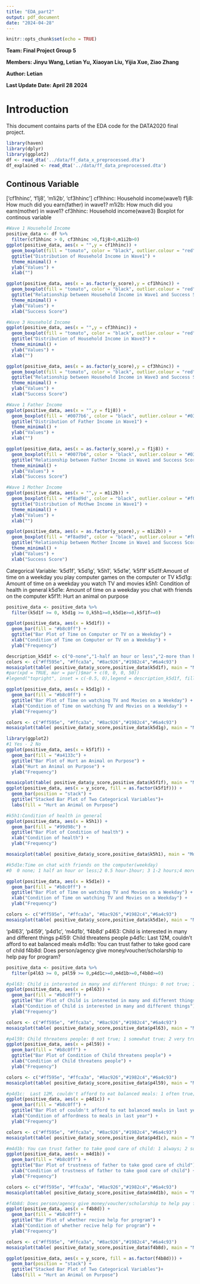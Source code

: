 ```yaml
---
title: "EDA_part2"
output: pdf_document
date: "2024-04-28"
---
```


```r
knitr::opts_chunk$set(echo = TRUE)
```
**Team: Final Project Group 5**\

**Members: Jinyu Wang, Letian Yu, Xiaoyan Liu, Yijia Xue, Ziao Zhang**

**Author: Letian**

**Last Update Date: April 28 2024**

# Introduction

This document contains parts of the EDA code for the DATA2020 final project.

```r
library(haven)
library(dplyr)
library(ggplot2)
df <- read_dta('../data/ff_data_x_preprocessed.dta')
df_explained <- read_dta('../data/ff_data_preprocessed.dta')
```

## Continous Variable
['cf1hhinc', 'f1j8', 'm1i2b', 'cf3hhinc']
cf1hhinc: Household income(wave1) 
f1j8: How much did you earn(father) in wave1?
m1i2b: How much did you earn(mother) in wave1?
cf3hhinc: Household income(wave3)
Boxplot for continous variable

```r
#Wave 1 Household Income
positive_data <- df %>%
  filter(cf1hhinc > 0, cf3hhinc >0,f1j8>0,m1i2b>0)
ggplot(positive_data, aes(x = "",y = cf1hhinc)) +
  geom_boxplot(fill = "tomato", color = "black", outlier.colour = "red", outlier.shape = 16) +
  ggtitle("Distribution of Household Income in Wave1") +
  theme_minimal() + 
  ylab("Values") +
  xlab("")

ggplot(positive_data, aes(x = as.factor(y_score),y = cf1hhinc)) +
  geom_boxplot(fill = "tomato", color = "black", outlier.colour = "red", outlier.shape = 16) +
  ggtitle("Relationship between Household Income in Wave1 and Success Score") +
  theme_minimal() +  
  ylab("Values") +
  xlab("Success Score")

#Wave 3 Household Income
ggplot(positive_data, aes(x = "",y = cf3hhinc)) +
  geom_boxplot(fill = "tomato", color = "black", outlier.colour = "red", outlier.shape = 16) +
  ggtitle("Distribution of Household Income in Wave3") +
  theme_minimal() + 
  ylab("Values") +
  xlab("")

ggplot(positive_data, aes(x = as.factor(y_score),y = cf3hhinc)) +
  geom_boxplot(fill = "tomato", color = "black", outlier.colour = "red", outlier.shape = 16) +
  ggtitle("Relationship between Household Income in Wave3 and Success Score") +
  theme_minimal() +  
  ylab("Values") +
  xlab("Success Score")
```
```r
#Wave 1 Father Income
ggplot(positive_data, aes(x = "",y = f1j8)) +
  geom_boxplot(fill = '#0077b6', color = "black", outlier.colour = "#03045e", outlier.shape = 16) +
  ggtitle("Distribution of Father Income in Wave1") +
  theme_minimal() + 
  ylab("Values") +
  xlab("")

ggplot(positive_data, aes(x = as.factor(y_score),y = f1j8)) +
  geom_boxplot(fill = "#0077b6", color = "black", outlier.colour = "#03045e", outlier.shape = 16) +
  ggtitle("Relationship between Father Income in Wave1 and Success Score") +
  theme_minimal() +  
  ylab("Values") +
  xlab("Success Score")
```

```r
#Wave 1 Mother Income
ggplot(positive_data, aes(x = "",y = m1i2b)) +
  geom_boxplot(fill = '#f8ad9d', color = "black", outlier.colour = "#f08080", outlier.shape = 16) +
  ggtitle("Distribution of Mothwe Income in Wave1") +
  theme_minimal() + 
  ylab("Values") +
  xlab("")

ggplot(positive_data, aes(x = as.factor(y_score),y = m1i2b)) +
  geom_boxplot(fill = "#f8ad9d", color = "black", outlier.colour = "#f08080", outlier.shape = 16) +
  ggtitle("Relationship between Mother Income in Wave1 and Success Score") +
  theme_minimal() +  
  ylab("Values") +
  xlab("Success Score")
```
Categorical Variable:
'k5d1f', 'k5d1g', 'k5h1', 'k5d1e', 'k5f1f'
k5d1f:Amount of time on a weekday you play computer games on the computer or TV
k5d1g: Amount of time on a weekday you watch TV and movies
k5h1: Condition of health in general
k5d1e: Amount of time on a weekday you chat with friends on the computer
k5f1f: Hurt an animal on purpose

```r
positive_data <- positive_data %>%
  filter(k5d1f >= 0, k5d1g >= 0,k5h1>=0,k5d1e>=0,k5f1f>=0)

ggplot(positive_data, aes(x = k5d1f)) +
  geom_bar(fill = "#b8c0ff") +
  ggtitle("Bar Plot of Time on Computer or TV on a Weekday") +
  xlab("Condition of Time on Computer or TV on a Weekday") +
  ylab("Frequency")

description_k5d1f <- c("0-none","1-half an hour or less","2-more than half an hour but less than an hour","3-one to two hour","4 more than 2 hours")
colors <- c("#ff595e", "#ffca3a", "#8ac926","#1982c4","#6a4c93")
mosaicplot(table( positive_data$y_score,positive_data$k5d1f), main = "Mosaic Plot of Success Score vs. Time on Computer or TV on a Weekday",  xlab = "Success Score", ylab = "Time Level on Computer or TV",col = colors)
#par(xpd = TRUE, mar = par()$mar + c(0, 0, 0, 50))
#legend("topright", inset = c(-0.5, 0),legend = description_k5d1f, fill = colors, title = "Numbers", cex = 0.5)

```
```r
ggplot(positive_data, aes(x = k5d1g)) +
  geom_bar(fill = "#b8c0ff") +
  ggtitle("Bar Plot of Time on watching TV and Movies on a Weekday") +
  xlab("Condition of Time on watching TV and Movies on a Weekday") +
  ylab("Frequency")

colors <- c("#ff595e", "#ffca3a", "#8ac926","#1982c4","#6a4c93")
mosaicplot(table( positive_data$y_score,positive_data$k5d1g), main = "Mosaic Plot of Success Score vs. Time on watching TV and Movies on a Weekday",  xlab = "Success Score", ylab = "Time Level on TV and Movies",col = colors)
```

```r
library(ggplot2)
#1 Yes - 2 No
ggplot(positive_data, aes(x = k5f1f)) +
  geom_bar(fill = "#a4133c") +
  ggtitle("Bar Plot of Hurt an Animal on Purpose") +
  xlab("Hurt an Animal on Purpose") +
  ylab("Frequency")

mosaicplot(table( positive_data$y_score,positive_data$k5f1f), main = "Mosaic Plot of Success Score vs. Condition of Hurt an Animal on Purpose",  xlab = "Success Score", ylab = "Condition of Hurt an Animal on Purpose",col = colors)
ggplot(positive_data, aes(x = y_score, fill = as.factor(k5f1f))) +
  geom_bar(position = "stack") +
  ggtitle("Stacked Bar Plot of Two Categorical Variables")+
  labs(fill = "Hurt an Animal on Purpose") 
```

```r
#k5h1:Condition of health in general
ggplot(positive_data, aes(x = k5h1)) +
  geom_bar(fill = "#99d98c") +
  ggtitle("Bar Plot of Condition of health") +
  xlab("Condition of health") +
  ylab("Frequency")

mosaicplot(table( positive_data$y_score,positive_data$k5h1), main = "Mosaic Plot of Success Score vs. Condition of health",  xlab = "Success Score", ylab = "Condition of health",col = colors)
```
```r
#k5d1e:Time on chat with friends on the computer(weekday)
#0  0 none; 1 half an hour or less;2 0.5 hour-1hour; 3 1-2 hours;4 more than 2 hours

ggplot(positive_data, aes(x = k5d1e)) +
  geom_bar(fill = "#b8c0ff") +
  ggtitle("Bar Plot of Time on watching TV and Movies on a Weekday") +
  xlab("Condition of Time on watching TV and Movies on a Weekday") +
  ylab("Frequency")

colors <- c("#ff595e", "#ffca3a", "#8ac926","#1982c4","#6a4c93")
mosaicplot(table( positive_data$y_score,positive_data$k5d1e), main = "Mosaic Plot of Success Score vs. Time on chat with friends on the computer(weekday)",  xlab = "Success Score", ylab = "Time Level on chat",col = colors)
```

'p4l63', 'p4l59', 'p4d1c', 'm4d1b', 'f4b8d'
p4l63: Child is interested in many and different things
p4l59:  Child threatens people
p4d1c:  Last 12M, couldn't afford to eat balanced meals
m4d1b: You can trust father to take good care of child
f4b8d: Does person/agency give money/voucher/scholarship to help pay for program?
```r
positive_data <- positive_data %>%
  filter(p4l63 >= 0, p4l59 >= 0,p4d1c>=0,m4d1b>=0,f4b8d>=0)

#p4l63: Child is interested in many and different things: 0 not true; 1 somewhat true; 2 very true
ggplot(positive_data, aes(x = p4l63)) +
  geom_bar(fill = "#b8c0ff") +
  ggtitle("Bar Plot of Child is interested in many and different things") +
  xlab("Condition of Child is interested in many and different things") +
  ylab("Frequency")

colors <- c("#ff595e", "#ffca3a", "#8ac926","#1982c4","#6a4c93")
mosaicplot(table( positive_data$y_score,positive_data$p4l63), main = "Mosaic Plot of Success Score vs. Child is interested in many and different things",  xlab = "Success Score", ylab = "Interest Level",col = colors)
```
```r
#p4l59: Child threatens people: 0 not true; 1 somewhat true; 2 very true
ggplot(positive_data, aes(x = p4l59)) +
  geom_bar(fill = "#b8c0ff") +
  ggtitle("Bar Plot of Condition of Child threatens people") +
  xlab("Condition of Child threatens people") +
  ylab("Frequency")

colors <- c("#ff595e", "#ffca3a", "#8ac926","#1982c4","#6a4c93")
mosaicplot(table( positive_data$y_score,positive_data$p4l59), main = "Mosaic Plot of Success Score vs. Child threatens people",  xlab = "Success Score", ylab = "Threaten Frequency",col = colors)
```
```r
#p4d1c:  Last 12M, couldn't afford to eat balanced meals: 1 often true; 2 sometimes true; 3 never treu
ggplot(positive_data, aes(x = p4d1c)) +
  geom_bar(fill = "#b8c0ff") +
  ggtitle("Bar Plot of couldn't afford to eat balanced meals in last year") +
  xlab("Condition of affordness to meals in last year") +
  ylab("Frequency")

colors <- c("#ff595e", "#ffca3a", "#8ac926","#1982c4","#6a4c93")
mosaicplot(table( positive_data$y_score,positive_data$p4d1c), main = "Mosaic Plot of Success Score vs. Affordness to meals in last year",  xlab = "Success Score", ylab = "Affordness to meals",col = colors)
```
```r
#m4d1b: You can trust father to take good care of child: 1 always; 2 sometimes; 3 rarely; 4 never
ggplot(positive_data, aes(x = m4d1b)) +
  geom_bar(fill = "#b8c0ff") +
  ggtitle("Bar Plot of trustness of father to take good care of child") +
  xlab("Condition of trustness of father to take good care of child") +
  ylab("Frequency")

colors <- c("#ff595e", "#ffca3a", "#8ac926","#1982c4","#6a4c93")
mosaicplot(table( positive_data$y_score,positive_data$m4d1b), main = "Mosaic Plot of Success Score vs. Trustness of father to take good care of child",  xlab = "Success Score", ylab = "Trustness",col = colors)
```
```r
#f4b8d: Does person/agency give money/voucher/scholarship to help pay for program? 1 yes; 2 no
ggplot(positive_data, aes(x = f4b8d)) +
  geom_bar(fill = "#b8c0ff") +
  ggtitle("Bar Plot of whether recive help for program") +
  xlab("Condition of whether recive help for program") +
  ylab("Frequency")

colors <- c("#ff595e", "#ffca3a", "#8ac926","#1982c4","#6a4c93")
mosaicplot(table( positive_data$y_score,positive_data$f4b8d), main = "Mosaic Plot of Success Score vs. Whether recive help for program",  xlab = "Success Score", ylab = "Whether recive help",col = colors)

ggplot(positive_data, aes(x = y_score, fill = as.factor(f4b8d))) +
  geom_bar(position = "stack") +
  ggtitle("Stacked Bar Plot of Two Categorical Variables")+
  labs(fill = "Hurt an Animal on Purpose") 
```

